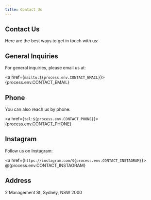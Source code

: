 ```yaml
---
title: Contact Us
---
```


## Contact Us

Here are the best ways to get in touch with us:

## General Inquiries

For general inquiries, please email us at:

<a href={`mailto:${process.env.CONTACT_EMAIL}`}>{process.env.CONTACT_EMAIL}</a>

## Phone

You can also reach us by phone:

<a href={`tel:${process.env.CONTACT_PHONE}`}>{process.env.CONTACT_PHONE}</a>

## Instagram

Follow us on Instagram:

<a href={`https://instagram.com/${process.env.CONTACT_INSTAGRAM}`}>
  @{process.env.CONTACT_INSTAGRAM}
</a>

## Address

2 Management St, Sydney, NSW 2000
